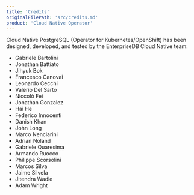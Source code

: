 ```yaml
---
title: 'Credits'
originalFilePath: 'src/credits.md'
product: 'Cloud Native Operator'
---
```


Cloud Native PostgreSQL (Operator for Kubernetes/OpenShift) has been designed,
developed, and tested by the EnterpriseDB Cloud Native team:

-   Gabriele Bartolini
-   Jonathan Battiato
-   Jihyuk Bok
-   Francesco Canovai
-   Leonardo Cecchi
-   Valerio Del Sarto
-   Niccolò Fei
-   Jonathan Gonzalez
-   Hai He
-   Federico Innocenti
-   Danish Khan
-   John Long
-   Marco Nenciarini
-   Adrian Noland
-   Gabriele Quaresima
-   Armando Ruocco
-   Philippe Scorsolini
-   Marcos Silva
-   Jaime Silvela
-   Jitendra Wadle
-   Adam Wright